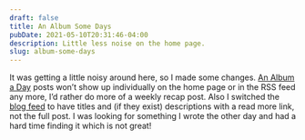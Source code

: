 ```yaml
---
draft: false
title: An Album Some Days
pubDate: 2021-05-10T20:31:46-04:00
description: Little less noise on the home page.
slug: album-some-days
---
```


It was getting a little noisy around here, so I made some changes. [An Album a Day](https://www.builtwith.coffee/album-a-day) posts won’t show up individually on the home page or in the RSS feed any more, I’d rather do more of a weekly recap post. Also I switched the [blog feed](https://www.builtwith.coffee/blog/1) to have titles and (if they exist) descriptions with a read more link, not the full post. I was looking for something I wrote the other day and had a hard time finding it which is not great!